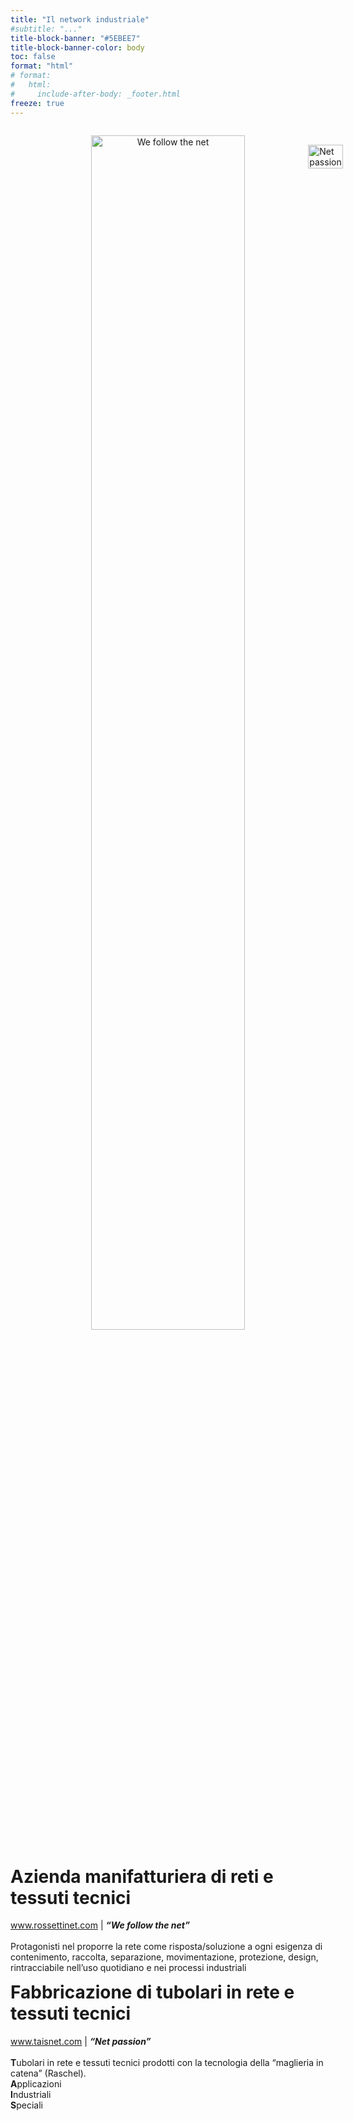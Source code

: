 ```yaml
---
title: "Il network industriale"
#subtitle: "..."
title-block-banner: "#5EBEE7"
title-block-banner-color: body
toc: false
format: "html"
# format: 
#   html: 
#     include-after-body: _footer.html
freeze: true
---
```


<style>
  d-title {
    display: none;
  }
</style>

:::{.column-page layout="[1,1]" style="float:left;margin-left: auto;"}


<div style="text-align: center;">
  <a href="http://www.rossettinet.com/">
    <img src="../images/logo_rossetti.png" alt="We follow the net" style="width:70%;">
  </a>
</div>


# Azienda manifatturiera di reti e tessuti tecnici

[www.rossettinet.com](http://www.rossettinet.com/)  | ***"We follow the net"***<br><br>
<!-- *We follow the net* -->
Protagonisti nel proporre la rete come risposta/soluzione a ogni esigenza di contenimento, raccolta, separazione, movimentazione, protezione, design,  rintracciabile nell’uso quotidiano e nei processi industriali

:::

***

:::{.column-page layout="[1,1]"}

<div style="display: flex; flex-direction: column; align-items: center;">
  <a href="http://www.taisnet.com/">
    <img src="../images/logo_tais.png" alt="Net passion" style="width:100%;">
  </a>
</div>

# Fabbricazione di tubolari in rete e tessuti tecnici

[www.taisnet.com](http://www.taisnet.com/) | ***"Net passion"***<br><br>
**T**ubolari in rete e tessuti tecnici prodotti con la tecnologia della “maglieria in catena” (Raschel). <br>
**A**pplicazioni <br>
**I**ndustriali <br>
**S**peciali

:::

<!-- :::{.column-page layout="[1,1]" style="float:left;"} -->

<!-- <a href="http://www.taisnet.com/"> -->
<!-- ![Net passion](../images/logo_tais.png){style="width:90%;"} -->
<!-- </a> -->

<!-- # Fabbricazione di tubolari in rete e tessuti tecnici -->

<!-- [www.taisnet.com](http://www.taisnet.com/) <br><br> -->
<!-- **T**ubolari in rete e tessuti tecnici prodotti con la tecnologia della “maglieria in catena” (Raschel). <br> -->
<!-- **A**pplicazioni <br> -->
<!-- **I**ndustriali <br> -->
<!-- **S**peciali -->

<!-- ::: -->

